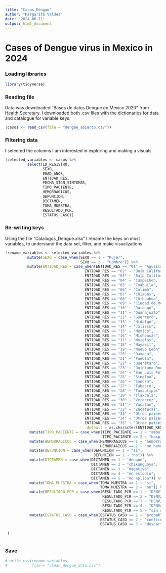 ```yaml
---
title: "Casos_Dengue"
author: "Margarita Valdes"
date: "2024-06-11"
output: html_document
---
```


# Cases of Dengue virus in Mexico in 2024

### Loading libraries

```r
library(tidyverse)
```

### Reading file

Data was downloaded "Bases de datos Dengue en México 2020" from [Health Secretary](https://datos.gob.mx/busca/dataset/bases-de-datos-dengue-en-mexico). I downloaded both .csv files with the dictionaries for data and catalogue for variable keys.

```r
(casos <- read_csv(file = "dengue_abierto.csv"))
```
### Filtering data

I selected the columns I am interested in exploring and making a visuals.

```r

(selected_variables <- casos %>% 
          select(ID_REGISTRO,
                 SEXO,
                 EDAD_ANOS,
                 ENTIDAD_RES,
                 FECHA_SIGN_SINTOMAS,
                 TIPO_PACIENTE,
                 HEMORRAGICOS,
                 DEFUNCION,
                 DICTAMEN,
                 TOMA_MUESTRA,
                 RESULTADO_PCR,
                 ESTATUS_CASO))

```

### Re-writing keys 

Using the file "Catalogos_Dengue.xlsx" I rename the keys on most variables, to understand the data set, filter, and make visualizations.

```r
(rename_variables <- selected_variables %>% 
          mutate(SEXO = case_when(SEXO == 1 ~ "Mujer",
                                  SEXO == 2 ~ "Hombre")) %>% 
          mutate(ENTIDAD_RES = case_when(ENTIDAD_RES == "01" ~ "Aguascalientes",
                                    ENTIDAD_RES == "02" ~ "Baja California",
                                    ENTIDAD_RES == "03" ~ "Baja California Sur",
                                    ENTIDAD_RES == "04" ~ "Campeche",
                                    ENTIDAD_RES == "05" ~ "Coahuila",
                                    ENTIDAD_RES == "06" ~ "Colima",
                                    ENTIDAD_RES == "07" ~ "Chiapas",
                                    ENTIDAD_RES == "08" ~ "Chihuahua",
                                    ENTIDAD_RES == "09" ~ "Ciudad de México",
                                    ENTIDAD_RES == "10" ~ "Durango",
                                    ENTIDAD_RES == "11" ~ "Guanajuato",
                                    ENTIDAD_RES == "12" ~ "Guerrero",
                                    ENTIDAD_RES == "13" ~ "Hidalgo",
                                    ENTIDAD_RES == "14" ~ "Jalisco",
                                    ENTIDAD_RES == "15" ~ "México",
                                    ENTIDAD_RES == "16" ~ "Michoacán",
                                    ENTIDAD_RES == "17" ~ "Morelos",
                                    ENTIDAD_RES == "18" ~ "Nayarit",
                                    ENTIDAD_RES == "19" ~ "Nuevo León",
                                    ENTIDAD_RES == "20" ~ "Oaxaca",
                                    ENTIDAD_RES == "21" ~ "Puebla",
                                    ENTIDAD_RES == "22" ~ "Querétaro",
                                    ENTIDAD_RES == "23" ~ "Quintana Roo",
                                    ENTIDAD_RES == "24" ~ "San Luis Potosí",
                                    ENTIDAD_RES == "25" ~ "Sinaloa",
                                    ENTIDAD_RES == "26" ~ "Sonora",
                                    ENTIDAD_RES == "27" ~ "Tabasco",
                                    ENTIDAD_RES == "28" ~ "Tamaulipas",
                                    ENTIDAD_RES == "29" ~ "Tlaxcala",
                                    ENTIDAD_RES == "30" ~ "Veracruz",
                                    ENTIDAD_RES == "31" ~ "Yucatán",
                                    ENTIDAD_RES == "32" ~ "Zacatecas",
                                    ENTIDAD_RES == "33" ~ "Otros paises",
                                    ENTIDAD_RES == "34" ~ "Otros paises",
                                    ENTIDAD_RES == "35" ~ "Otros paises",
                                    .default = as.character(ENTIDAD_RES))) %>% 
           mutate(TIPO_PACIENTE = case_when(TIPO_PACIENTE == 1 ~ "ambulatorio",
                                            TIPO_PACIENTE == 2 ~ "hospitalizado")) %>% 
           mutate(HEMORRAGICOS = case_when(HEMORRAGICOS == 1 ~ "hemorragico",
                                           HEMORRAGICOS == 2 ~ "no hemorragico")) %>% 
           mutate(DEFUNCION = case_when(DEFUNCION == 1 ~ "si",
                                        DEFUNCION == 2 ~ "no")) %>% 
           mutate(DICTAMEN = case_when(DICTAMEN == 1 ~ "dengue",
                                       DICTAMEN == 2 ~ "chikungunya",
                                       DICTAMEN == 3 ~ "negativo",
                                       DICTAMEN == 4 ~ "en estudio",
                                       DICTAMEN == 5 ~ "no aplica")) %>% 
           mutate(TOMA_MUESTRA = case_when(TOMA_MUESTRA == 1 ~ "si",
                                           TOMA_MUESTRA == 2 ~ "no")) %>% 
           mutate(RESULTADO_PCR = case_when(RESULTADO_PCR == 1 ~ "DENV1",
                                            RESULTADO_PCR == 2 ~ "DENV2",
                                            RESULTADO_PCR == 3 ~ "DENV3",
                                            RESULTADO_PCR == 4 ~ "DENV4",
                                            RESULTADO_PCR == 5 ~ "sin serotipo aislado")) %>% 
           mutate(ESTATUS_CASO = case_when(ESTATUS_CASO == 1 ~ "probable",
                                           ESTATUS_CASO == 2 ~ "confirmado",
                                           ESTATUS_CASO == 3 ~ "descartado"))
                   
 )
          

```



### Save

```r

# write_csv(rename_variables,
#           file = "clean_dengue_data.csv")

```

